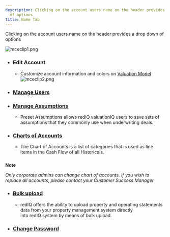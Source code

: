 ```yaml
---
description: Clicking on the account users name on the header provides a drop down
  of options
title: Name Tab
---
```


Clicking on the account users name on the header provides a drop down of options


<Frame>
  <img src="https://rediq.zendesk.com/hc/article_attachments/360072690671/mceclip1.png" alt="mceclip1.png" />
</Frame>


* ### **Edit Account**


	+ Customize account information and colors on [Valuation Model](kb://article/zendesk:rediq:360041475232)![mceclip2.png](https://rediq.zendesk.com/hc/article_attachments/360072449472/mceclip2.png)


* ### [**Manage Users**](kb://article/zendesk:rediq:360036139712)
* ### [**Manage Assumptions**](kb://article/zendesk:rediq:360040579211)


	+ Preset Assumptions allows redIQ valuationIQ users to save sets of assumptions that they commonly use when underwriting deals.
* ### **[Charts of Accounts](kb://article/zendesk:rediq:360036506651)**


	+ The Chart of Accounts is a list of categories that is used as line items in the Cash Flow of all Historicals.



##### 
**Note**


*Only corporate admins can change chart of accounts. If you wish to replace all accounts, please contact your Customer Success Manager*

* ### [**Bulk upload**](kb://article/zendesk:rediq:360036140392)


	+ redIQ offers the ability to upload property and operating statements data from your property management system directly into redIQ system by means of bulk upload.
* ### **[Change Password](kb://article/zendesk:rediq:360036507371)**